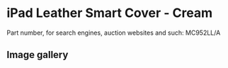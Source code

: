 
# iPad Leather Smart Cover - Cream

Part number, for search engines, auction websites and such: MC952LL/A

## Image gallery

<div style={{ width: '100%', maxWidth: '768px' }}>
<GalleryComponent
    images={[
      {
        original: "/everysource/MC952.webp",
        thumbnail: "/everypreview/MC952.webp",
      },
      {
        original: "/everysource/MC952_AV1_BLACK.webp",
        thumbnail: "/everypreview/MC952_AV1_BLACK.webp",
      },
      {
        original: "/everysource/MC952_AV1_WHITE.webp",
        thumbnail: "/everypreview/MC952_AV1_WHITE.webp",
      },
      {
        original: "/everysource/MC952_AV2_BLACK.webp",
        thumbnail: "/everypreview/MC952_AV2_BLACK.webp",
      },
      {
        original: "/everysource/MC952_AV2_WHITE.webp",
        thumbnail: "/everypreview/MC952_AV2_WHITE.webp",
      },
      {
        original: "/everysource/MC952_AV3_BLACK.webp",
        thumbnail: "/everypreview/MC952_AV3_BLACK.webp",
      },
      {
        original: "/everysource/MC952_AV3_WHITE.webp",
        thumbnail: "/everypreview/MC952_AV3_WHITE.webp",
      },
      {
        original: "/everysource/MC952_AV4_BLACK.webp",
        thumbnail: "/everypreview/MC952_AV4_BLACK.webp",
      },
      {
        original: "/everysource/MC952_AV4_WHITE.webp",
        thumbnail: "/everypreview/MC952_AV4_WHITE.webp",
      },
      {
        original: "/everysource/MC952_AV5.webp",
        thumbnail: "/everypreview/MC952_AV5.webp",
      }
    ]}
  />
</div>